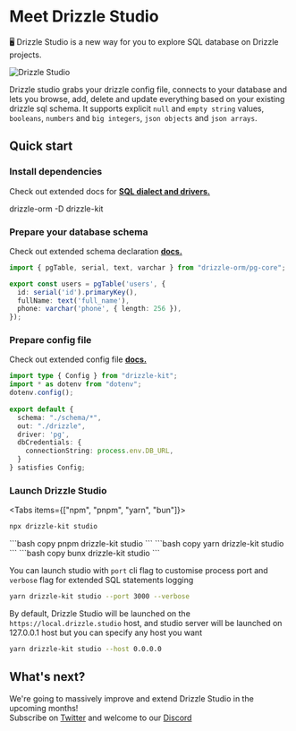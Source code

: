 
# Meet Drizzle Studio
🖥 Drizzle Studio is a new way for you to explore SQL database on Drizzle projects.

![Drizzle Studio](@/assets/images/drizzle-studio.jpg)

Drizzle studio grabs your drizzle config file, connects to your database and lets you browse, add, 
delete and update everything based on your existing drizzle sql schema. It supports explicit `null` and `empty string` values, 
`booleans`, `numbers` and `big integers`, `json objects` and `json arrays`.

## Quick start
<Steps>

### Install dependencies
Check out extended docs for **[SQL dialect and drivers.](/docs/installation-and-db-connection)**

<Npm>
drizzle-orm
-D drizzle-kit
</Npm>

### Prepare your database schema
Check out extended schema declaration **[docs.](/docs/sql-schema-declaration)**
```typescript copy filename="schema.ts"
import { pgTable, serial, text, varchar } from "drizzle-orm/pg-core";

export const users = pgTable('users', {
  id: serial('id').primaryKey(),
  fullName: text('full_name'),
  phone: varchar('phone', { length: 256 }),
});
```

### Prepare config file
Check out extended config file **[docs.](/kit-docs/conf)**
```typescript copy filename="drizzle.config.ts"
import type { Config } from "drizzle-kit";
import * as dotenv from "dotenv";
dotenv.config();
 
export default {
  schema: "./schema/*",
  out: "./drizzle",
  driver: 'pg',
  dbCredentials: {
    connectionString: process.env.DB_URL,
  }
} satisfies Config;
```
### Launch Drizzle Studio
<Tabs items={["npm", "pnpm", "yarn", "bun"]}>
<Tab>
```bash copy
npx drizzle-kit studio
```
</Tab>
<Tab>
```bash copy
pnpm drizzle-kit studio
```
</Tab>
<Tab>
```bash copy
yarn drizzle-kit studio
```
</Tab>
<Tab>
```bash copy
bunx drizzle-kit studio
```
</Tab>
</Tabs>

You can launch studio with `port` cli flag to customise process port and `verbose` flag for extended SQL statements logging
```bash
yarn drizzle-kit studio --port 3000 --verbose
```

By default, Drizzle Studio will be launched on the `https://local.drizzle.studio` host, and studio server will be launched on 127.0.0.1 host but you can specify any host you want
```bash
yarn drizzle-kit studio --host 0.0.0.0
```
</Steps>


## What's next?
We're going to massively improve and extend Drizzle Studio in the upcoming months!   
Subscribe on [Twitter](https://twitter.com/DrizzleORM) and welcome to our [Discord](https://driz.link/discord)
